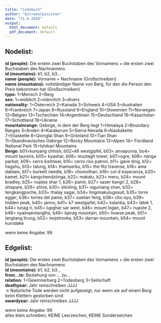 ---
title: "Codebuch"
author: "Extremalpinisten"
date: "21.6.2020"
output:
  html_document: default
  pdf_document: default
---

## Nodelist:
**id (people):** Die ersten zwei Buchstaben des Vornamens + die ersten zwei Buchstaben des Nachnamens  
**id (mountains):** b1, b2, b3...  
**name (people):** Vorname + Nachname (Großschreiben)  
**name (mountains):** vollständiger Name von Berg, für den die Person den Preis bekommen hat (Großschreiben)  
**type:** 1=Mensch 2=Berg  
**sex:** 1=weiblich 2=männlich 3=divers  
**nationality:** 1=Österreich 2=Kanada 3=Schweiz 4=USA 5=Australien 6=Frankreich 7=Japan 8=Russland 9=England 10=Slowenien 11=Norwegen 12=Belgien 13=Tschechien 14=Argentinien 15=Deutschland 16=Kasachstan 17=Schottland 18=Ukraine   
**mountainrange:** Gebirge, in dem der Berg liegt 1=Himalaya 2=Boundary Ranges 3=Anden 4=Karakorum 5=Sierra Nevada 6=Alaskakette 7=Eliaskette 8=Qionglai Shan 9=Grönland 10=Tian Shan 11=Skandinavisches Gebirge 12=Rocky Mountains 13=Alpen 14= Fiordland National Park 15=Ishikari Mountains  
**Berge:** b01=kunyang chhish, b02=k6 westgipfel, b03= annapurna, bo4= mount laurens, b05= kyashar, b06= muztagh tower, b07=ogre, b08= nanga parbat, b09= cerro kishtwar, b10= cerro riso patron, b11= gave ding, b12= hagshu, b13= talung, b14= thamserku, b15= the fitz traverse, b16= ama dablam, b17= burkett needle, b18= chomolhari, b19= col d´esperanza, b20= kamet, b21= kangchendzönga, b22= makalu, b23= meru, b24= mount bradley, b25= nuptse shar 1, b26= pamir, b27= saser kangri 2, b28= shispare, b29= shiva, b30= shivling, b31= siguniang shan, b32= tengkangpoche, b33= thalay sagar, b34= tingmiakulugssuit, b35= torre egger, b36= torres del paine, b37= xuelian feng, b38= cho oyu, b39= hidden peak, b40= jannu, b41= k7 westgipfel, b42= kalanka, b43= latok 1, b44= lunag ri, b45= lupghar sar west, b46= mount logan, b47= nupste 2, b48= nyainqentanglha, b49= kjerag mountain, b50= howse peak, b51= langtang lirung, b52= mojstrovka, b53= darran mountain, b54= mount kurodake  

wenn keine Angabe: 99

## Edgelist:
**id (people):** Die ersten zwei Buchstaben des Vornamens + die ersten zwei Buchstaben des Nachnamens  
**id (mountains):** b1, b2, b3...  
**from...to:** Beziehung von ... zu...  
**relation:** 1=Gewinnerberg 2=Todesberg 3=Seilschaft  
**deathyear:** Jahr reinschreiben JJJJ  
→ Natürliche Tode werden nicht aufgezeigt, nur wenn sie auf einem Berg beim Klettern gestorben sind  
**awardyear:** Jahr reinschreiben JJJJ  

wenn keine Angabe: 99  
alles klein schreiben, KEINE Leerzeichen, KEINE Sonderzeichen   
